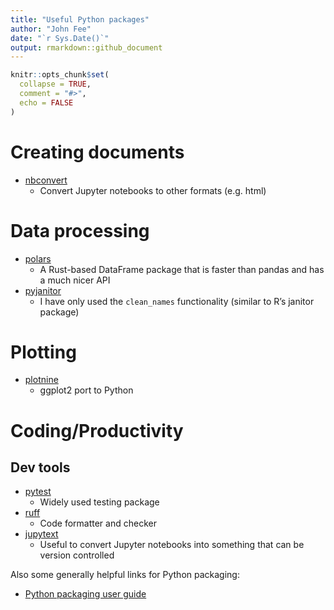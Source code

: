```yaml
---
title: "Useful Python packages"
author: "John Fee"
date: "`r Sys.Date()`"
output: rmarkdown::github_document
---
```


```r
knitr::opts_chunk$set(
  collapse = TRUE,
  comment = "#>",
  echo = FALSE
)
```

# Creating documents

- [nbconvert](https://nbconvert.readthedocs.io/en/latest/)
  - Convert Jupyter notebooks to other formats (e.g. html)

# Data processing

- [polars](https://pola.rs/)
  - A Rust-based DataFrame package that is faster than pandas and has a much nicer API
- [pyjanitor](https://pyjanitor-devs.github.io/pyjanitor/)
  - I have only used the `clean_names` functionality (similar to R's janitor package)
  
# Plotting

- [plotnine](https://plotnine.org/)
  - ggplot2 port to Python
  
# Coding/Productivity

## Dev tools

- [pytest](https://docs.pytest.org/en/stable/)
  - Widely used testing package
- [ruff](https://docs.astral.sh/ruff/)
  - Code formatter and checker
- [jupytext](https://jupytext.readthedocs.io/en/latest/)
  - Useful to convert Jupyter notebooks into something that can be version controlled

Also some generally helpful links for Python packaging:

- [Python packaging user guide](https://packaging.python.org/en/latest/overview/)

